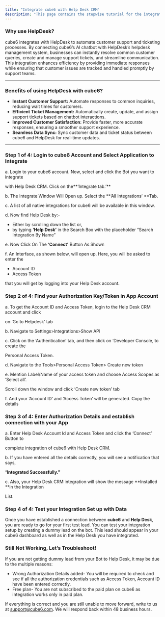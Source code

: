 ```yaml
---
title: "Integrate cube6 with Help Desk CRM"
description: "This page contains the stepwise tutorial for the integration with cube6"
---
```


### **Why use HelpDesk?**

cube6 integrates with HelpDesk to automate customer support and ticketing processes. By connecting cube6’s AI chatbot with HelpDesk’s helpdesk management system, businesses can instantly resolve common customer queries, create and manage support tickets, and streamline communication. This integration enhances efficiency by providing immediate responses while ensuring that customer issues are tracked and handled promptly by support teams.

---

### **Benefits of using HelpDesk with cube6?**

- **Instant Customer Support:** Automate responses to common inquiries, reducing wait times for customers.
- **Efficient Ticket Management:** Automatically create, update, and assign support tickets based on chatbot interactions.
- **Improved Customer Satisfaction:** Provide faster, more accurate responses, ensuring a smoother support experience.
- **Seamless Data Sync:** Sync customer data and ticket status between cube6 and HelpDesk for real-time updates.

---

### **Step 1 of 4: Login to cube6 Account and Select Application to Integrate**

a. Login to your cube6 account. Now, select and click the Bot you want to integrate

with Help Desk CRM. Click on the**‘Integrate tab.’** 

b. The Integrate Window Will Open up. Select the **‘All Integrations’ **Tab.

c. A list of all native integrations for cube6 will be available in this window.

d. Now find Help Desk by:-

- Either by scrolling down the list or,
- by typing **‘Help Desk’** in the Search Box with the placeholder “Search Integration By Name”

e. Now Click On The **‘Connect’** Button As Shown

f. An Interface, as shown below, will open up. Here, you will be asked to enter the

- Account ID
- Access Token

that you will get by logging into your Help Desk account.

### **Step 2 of 4: Find your Authorization Key/Token in App Account**

a. To get the Account ID and Access Token, login to the Help Desk CRM account and click

on ‘Go to Helpdesk’ tab

b. Navigate to Settings\>Integrations\>Show API

c. Click on the ‘Authentication’ tab, and then click on ‘Developer Console, to create the

Personal Access Token.

d. Navigate to the Tools\>Personal Access Token\> Create new token

e. Mention Label/Name of your access token and choose Access Scopes as ‘Select all’.

Scroll down the window and click ‘Create new token’ tab

f. And your ‘Account ID’ and ‘Access Token’ will be generated. Copy the details

### **Step 3 of 4: Enter Authorization Details and establish connection with your App**

a. Enter Help Desk Account Id and Access Token and click the ‘Connect’ Button to

complete integration of cube6 with Help Desk CRM.

b. If you have entered all the details correctly, you will see a notification that says,

“**Integrated Successfully.”**

c. Also, your Help Desk CRM integration will show the message **Installed **in the Integration

List.

### **Step 4 of 4: Test your Integration Set up with Data**

Once you have established a connection between **cube6** and **Help Desk**, you are ready to go for your first test lead. You can test your integration setup by creating a dummy lead on the bot. This lead should appear in your cube6 dashboard as well as in the Help Desk you have integrated.

### **Still Not Working, Let’s Troubleshoot\!**

If you are not getting dummy lead from your Bot to Help Desk, it may be due to the multiple reasons:

- Wrong Authorization Details added- You will be required to check and see if all the authorization credentials such as Access Token, Account ID have been entered correctly.
- Free plan- You are not subscribed to the paid plan on cube6 as integration works only in paid plan.

If everything is correct and you are still unable to move forward, write to us at [support@cube6.com](mailto:support@cube6.com). We will respond back within 48 business hours.